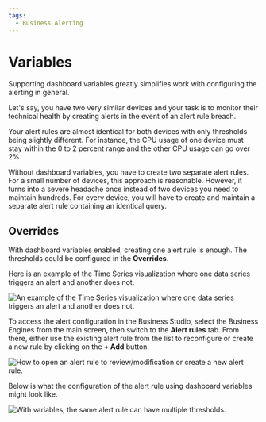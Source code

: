 ```yaml
---
tags:
  - Business Alerting
---
```



# Variables

Supporting dashboard variables greatly simplifies work with configuring the alerting in general.

Let's say, you have two very similar devices and your task is to monitor their technical health by creating alerts in the event of an alert rule breach.

Your alert rules are almost identical for both devices with only thresholds being slightly different. For instance, the CPU usage of one device must stay within the 0 to 2 percent range and the other CPU usage can go over 2%.

Without dashboard variables, you have to create two separate alert rules. For a small number of devices, this approach is reasonable. However, it turns into a severe headache once instead of two devices you need to maintain hundreds. For every device, you will have to create and maintain a separate alert rule containing an identical query.

## Overrides

With dashboard variables enabled, creating one alert rule is enough. The thresholds could be configured in the **Overrides**.

Here is an example of the Time Series visualization where one data series triggers an alert and another does not.

<Image
  title="An example of the Time Series visualization where one data series triggers an alert and another does not."
  src="/img/big/business-alerting/var-1.png"
/>

To access the alert configuration in the Business Studio, select the Business Engines from the main screen, then switch to the **Alert rules** tab. From there, either use the existing alert rule from the list to reconfigure or create a new rule by clicking on the **+ Add** button.

<Image
  title="How to open an alert rule to review/modification or create a new alert rule."
  src="/img/big/business-alerting/var-2.png"
/>

Below is what the configuration of the alert rule using dashboard variables might look like.

<Image
  title="With variables, the same alert rule can have multiple thresholds."
  src="/img/big/business-alerting/var-3.png"
/>

